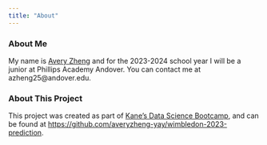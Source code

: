 ```yaml
---
title: "About"
---
```

### About Me
My name is [Avery Zheng](https://github.com/averyzheng-yay/) and for the 2023-2024 school year I will be a junior at Phillips Academy Andover. You can contact me at azheng25@andover.edu.

### About This Project
This project was created as part of [Kane's Data Science Bootcamp](https://bootcamp.davidkane.info/), and can be found at [https://github.com/averyzheng-yay/wimbledon-2023-prediction](https://github.com/averyzheng-yay/wimbledon-2023-prediction/).